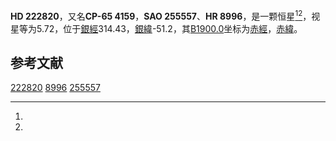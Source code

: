 {{Starbox begin
| name = HD 222820
}}
{{Starbox observe
| epoch = [[J2000.0|J2000.0]]
| constell = {{星座名待查}}<ref name=SIMBAD>{{cite web
 | url=http://simbad.u-strasbg.fr/simbad/sim-id?Ident=HR+8996
 | title=Pulsating variable Star
 | publisher=Centre de Données astronomiques de Strasbourg
 | work=SIMBAD
 | accessdate=2012-07-13
 | archive-date=2016-03-19
 | archive-url=https://web.archive.org/web/20160319072659/http://simbad.u-strasbg.fr/simbad/sim-id?Ident=HR+8996
 | dead-url=no
 }}</ref><ref name=DATA>{{cite web
 | url=http://vizier.u-strasbg.fr/viz-bin/VizieR-5?-out.add=.&-source=5050&-corr=PK=HR&-out.max=9999&HR=8996
 | title=VizieR Detailed Page
 | accessdate=2012-07-13
 | archive-date=2016-03-04
 | archive-url=https://web.archive.org/web/20160304230057/http://vizier.u-strasbg.fr/viz-bin/VizieR-5?-out.add=.&-source=5050&-corr=PK=HR&-out.max=9999&HR=8996
 | dead-url=no
 }}</ref>
| 星官 = 
| ra = {{RA|23|44|12}}<ref name=SIMBAD /><ref name=DATA />
| dec = {{DEC|-64|24|16}}<ref name=SIMBAD /><ref name=DATA />
| appmag_v = 5.72<ref name=SIMBAD /><ref name=DATA />
}}
{{Starbox character
| class = K2II-III<ref name=SIMBAD /><ref name=DATA />
| b-v = 1.4<ref name=SIMBAD /><ref name=DATA />
| u-b = 1.63<ref name=SIMBAD /><ref name=DATA />
| r-i = <ref name=SIMBAD /><ref name=DATA />
| variable = 
}}
{{Starbox astrometry
| radial_v = 1.63
| prop_mo_ra = -13
| parallax = 0.007
| p_error = 
}}
{{Starbox catalog
| names =CP-65 4159，[[SAO星表|SAO]] 255557，[[HD星表|HD]] 222820，[[HR星表|HR]] 8996}}
{{Starbox reference |Simbad=HR+8996}}
{{Starbox end}}

'''HD 222820'''，又名'''CP-65 4159'''，'''SAO 255557'''、'''HR 8996'''，是一颗恒星<ref name=SIMBAD /><ref name=DATA />，视星等为5.72，位于[[銀道座標系|銀經]]314.43，[[銀道座標系|銀緯]]-51.2，其[[B1900.0|B1900.0]]坐标为[[赤經|赤經]]{{RA|23|38|41.6}}，[[赤緯|赤緯]]{{DEC|-64|-51.2|38}}。

== 参考文献 ==
{{reflist}}

{{star-stub}}

[[Category:HD和HDE天體|222820]]
[[Category:HR天體|8996]]
[[Category:SAO天體|255557]]
